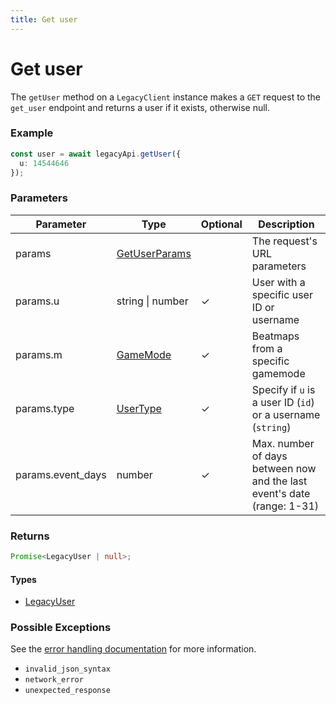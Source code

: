 ```yaml
---
title: Get user
---
```


# Get user

The `getUser` method on a `LegacyClient` instance makes a `GET` request to the `get_user` endpoint and returns a user if it exists, otherwise null.

### Example

```ts
const user = await legacyApi.getUser({
  u: 14544646
});
```

### Parameters

| Parameter         | Type                                         | Optional | Description                                                             |
| ----------------- | -------------------------------------------- | -------- | ----------------------------------------------------------------------- |
| params            | [GetUserParams](/references/get-user-params) |          | The request's URL parameters                                            |
| params.u          | string \| number                             | ✓        | User with a specific user ID or username                                |
| params.m          | [GameMode](/references/game-mode)            | ✓        | Beatmaps from a specific gamemode                                       |
| params.type       | [UserType](/references/user-type)            | ✓        | Specify if `u` is a user ID (`id`) or a username (`string`)             |
| params.event_days | number                                       | ✓        | Max. number of days between now and the last event's date (range: 1-31) |

### Returns

```ts
Promise<LegacyUser | null>;
```

#### Types

- [LegacyUser](/references/legacy-user)

### Possible Exceptions

See the [error handling documentation](/extras/error-handling) for more information.

- `invalid_json_syntax`
- `network_error`
- `unexpected_response`
